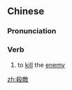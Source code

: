 {{also|杀敌}}
==Chinese==
{{zh-forms|s=杀敌}}

===Pronunciation===
{{zh-pron
|m=shādí
|c=saat3 dik6
|cat=v
}}

===Verb===
{{zh-verb}}

# to [[kill]] the [[enemy]]

[[zh:殺敵]]